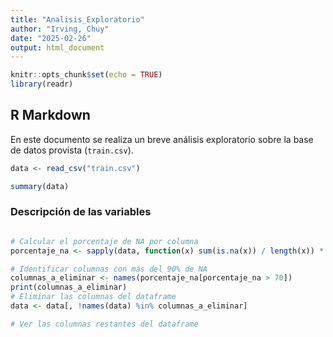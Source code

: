 ```yaml
---
title: "Analisis_Exploratorio"
author: "Irving, Chuy"
date: "2025-02-26"
output: html_document
---
```


```r
knitr::opts_chunk$set(echo = TRUE)
library(readr)

```

## R Markdown

En este documento se realiza un breve análisis exploratorio sobre la base de datos provista (`train.csv`).
```r
data <- read_csv("train.csv")
```

```r
summary(data)
```

### Descripción de las variables
```r
```

```r
# Calcular el porcentaje de NA por columna
porcentaje_na <- sapply(data, function(x) sum(is.na(x)) / length(x)) * 100

# Identificar columnas con más del 90% de NA
columnas_a_eliminar <- names(porcentaje_na[porcentaje_na > 70])
print(columnas_a_eliminar)
# Eliminar las columnas del dataframe
data <- data[, !names(data) %in% columnas_a_eliminar]

# Ver las columnas restantes del dataframe


```
